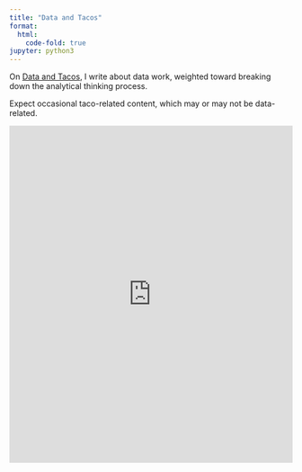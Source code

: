 ```yaml
---
title: "Data and Tacos"
format:
  html:
    code-fold: true
jupyter: python3
---
```


On [Data and Tacos](https://buttondown.email/gecky), I write about data work, weighted toward breaking down the analytical thinking process.

Expect occasional taco-related content, which may or may not be data-related.

<embed src="https://buttondown.email/gecky/archive" width="100%" height="600">